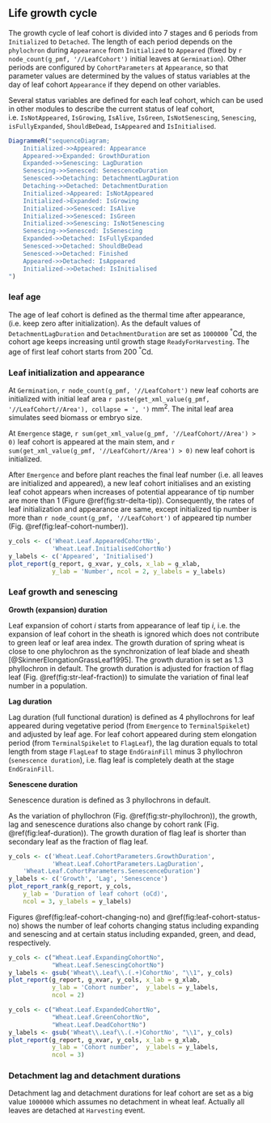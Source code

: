 ## Life growth cycle {#sec:leaf-growth-cycle}

The growth cycle of leaf cohort is divided into 7 stages and 6 periods from `Initialized` to `Detached`. The length of each period depends on the `phylochron` during `Appearance` from `Initialized` to `Appeared` (fixed by `r node_count(g_pmf, '//LeafCohort')` initial leaves at `Germination`). Other periods are configured by `CohortParameters` at `Appearance`, so that parameter values are determined by the values of status variables at the day of leaf cohort `Appearance` if they depend on other variables.

Several status variables are defined for each leaf cohort, which can be used in other modules to describe the current status of leaf cohort, i.e. `IsNotAppeared`, `IsGrowing`, `IsAlive`, `IsGreen`, `IsNotSenescing`, `Senescing`, `isFullyExpanded`, `ShouldBeDead`, `IsAppeared` and `IsInitialised`. 

<div class="fig-input">
```r

DiagrammeR("sequenceDiagram;
	Initialized->>Appeared: Appearance 
	Appeared->>Expanded: GrowthDuration
	Expanded->>Senescing: LagDuration
	Senescing->>Senesced: SenescenceDuration
	Senesced->>Detaching: DetachmentLagDuration
	Detaching->>Detached: DetachmentDuration
    Initialized->Appeared: IsNotAppeared
    Initialized->Expanded: IsGrowing
	Initialized->>Senesced: IsAlive
	Initialized->>Senesced: IsGreen
	Initialized->>Senescing: IsNotSenescing
	Senescing->>Senesced: IsSenescing
	Expanded->>Detached: IsFullyExpanded
	Senesced->>Detached: ShouldBeDead
	Senesced->>Detached: Finished
	Appeared->>Detached: IsAppeared
	Initialized->>Detached: IsInitialised
")
```
</div>



### leaf age

The age of leaf cohort is defined as the thermal time after appearance, (i.e. keep zero after initialization). As the default values of `DetachmentLagDuration` and `DetachmentDuration` are set as `1000000` <sup>&deg;</sup>Cd, the cohort age keeps increasing until growth stage `ReadyForHarvesting`. The age of first leaf cohort starts from  200 <sup>&deg;</sup>Cd.


### Leaf initialization and appearance

At `Germination`, `r node_count(g_pmf, '//LeafCohort')` new leaf cohorts are initialized with initial leaf area `r paste(get_xml_value(g_pmf, '//LeafCohort//Area'), collapse = ', ')` mm^2^. The inital leaf area simulates seed biomass or embryo size. 

At `Emergence` stage, `r sum(get_xml_value(g_pmf, '//LeafCohort//Area') > 0)` leaf cohort is appeared at the main stem, and `r sum(get_xml_value(g_pmf, '//LeafCohort//Area') > 0)` new leaf cohort is initialized. 

After `Emergence` and before plant reaches the final leaf number (i.e. all leaves are initialized and appeared), a new leaf cohort initialises and an existing leaf cohot appears when increases of potential appearance of tip number are more than 1 (Figure \@ref(fig:str-delta-tip)). Consequently, the rates of leaf initialization and appearance are same, except initialized tip number is more than `r node_count(g_pmf, '//LeafCohort')`  of appeared tip number (Fig. \@ref(fig:leaf-cohort-number)).

<div class="fig-output">
```r
y_cols <- c('Wheat.Leaf.AppearedCohortNo',
            'Wheat.Leaf.InitialisedCohortNo')
y_labels <- c('Appeared', 'Initialised')
plot_report(g_report, g_xvar, y_cols, x_lab = g_xlab, 
            y_lab = 'Number', ncol = 2, y_labels = y_labels)

```
</div>


### Leaf growth and senescing

**Growth (expansion) duration**

Leaf expansion of cohort $i$ starts from appearance of leaf tip $i$, i.e. the expansion of leaf cohort in the sheath is ignored which does not contribute to green leaf or leaf area index. The growth duration of spring wheat is close to one phylochron as the synchronization of leaf blade and sheath [@SkinnerElongationGrassLeaf1995]. The growth duration is set as 1.3 phyllochron in default. The growth duration is adjusted for fraction of flag leaf (Fig. \@ref(fig:str-leaf-fraction)) to simulate the variation of final leaf number in a population.

**Lag duration**

Lag duration (full functional duration) is defined as 4 phyllochrons for leaf appeared during vegetative period (from `Emergence` to `TerminalSpikelet`) and adjusted by leaf age. For leaf cohort appeared during stem elongation period (from `TerminalSpikelet` to `FlagLeaf`), the lag duration equals to total length from stage `FlagLeaf` to stage `EndGrainFill` minus 3 phyllochron (`senescence duration`), i.e. flag leaf is completely death at the stage `EndGrainFill`. 


**Senescene duration**

Senescence duration is defined as 3 phyllochrons in default.

As the variation of phyllochron (Fig. \@ref(fig:str-phyllochron)), the growth, lag and senescence durations also change by cohort rank (Fig. \@ref(fig:leaf-duration)). The growth duration of flag leaf is shorter than secondary leaf as the fraction of flag leaf.

<div class="fig-input">
```r
y_cols <- c('Wheat.Leaf.CohortParameters.GrowthDuration',
            'Wheat.Leaf.CohortParameters.LagDuration',
    'Wheat.Leaf.CohortParameters.SenescenceDuration')
y_labels <- c('Growth', 'Lag', 'Senescence')
plot_report_rank(g_report, y_cols, 
    y_lab = 'Duration of leaf cohort (oCd)',
    ncol = 3, y_labels = y_labels)
```
</div>


Figures \@ref(fig:leaf-cohort-changing-no) and \@ref(fig:leaf-cohort-status-no) shows the number of leaf cohorts changing status including expanding and senescing and at certain status including expanded, green, and dead, respectively.

<div class="fig-output">
```r
y_cols <- c("Wheat.Leaf.ExpandingCohortNo",
            "Wheat.Leaf.SenescingCohortNo")
y_labels <- gsub('Wheat\\.Leaf\\.(.+)CohortNo', "\\1", y_cols)
plot_report(g_report, g_xvar, y_cols, x_lab = g_xlab, 
            y_lab = 'Cohort number',  y_labels = y_labels,
            ncol = 2)

```
</div>


<div class="fig-output">
```r
y_cols <- c("Wheat.Leaf.ExpandedCohortNo",
            "Wheat.Leaf.GreenCohortNo",
            "Wheat.Leaf.DeadCohortNo")
y_labels <- gsub('Wheat\\.Leaf\\.(.+)CohortNo', "\\1", y_cols)
plot_report(g_report, g_xvar, y_cols, x_lab = g_xlab, 
            y_lab = 'Cohort number',  y_labels = y_labels,
            ncol = 3)

```
</div>




### Detachment lag and detachment durations
Detachment lag and detachment durations for leaf cohort are set as a big value `1000000` which assumes no detachment in wheat leaf. Actually all leaves are detached at `Harvesting` event. 

